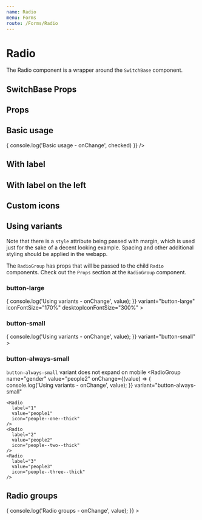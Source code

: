 ```yaml
---
name: Radio
menu: Forms
route: /Forms/Radio
---
```



# Radio

The Radio component is a wrapper around the `SwitchBase` component.

## SwitchBase Props
<PropsTable of={SwitchBase} />

## Props
<PropsTable of={Radio} />

## Basic usage
<Playground wrapper={Wrapper}>
  <Radio
    value="my value"
    onChange={(checked) => {
      console.log('Basic usage - onChange', checked)
    }}
  />
</Playground>

## With label
<Playground wrapper={Wrapper}>
  <Radio label="Gender" value="my value" />
</Playground>

## With label on the left
<Playground wrapper={Wrapper}>
  <Radio label="Gender" labelPlacement="start" value="my value" />
</Playground>

## Custom icons
<Playground wrapper={Wrapper}>
  <div>
    <Radio
      label="This will switch icon only"
      value="my value"
      icon="twitter"
      iconChecked="facebook"
      iconVariant={2}
    />
  </div>

  <div>
    <Radio
      label="This will switch variant"
      value="my value"
      icon="twitter"
      iconVariant={2}
      iconVariantChecked={0}
    />
  </div>

  <div>
    <Radio
      label="This will switch icon and variant"
      value="my value"
      icon="twitter"
      iconChecked="facebook"
      iconVariant={2}
      iconVariantChecked={0}
    />
  </div>
</Playground>

## Using variants
Note that there is a `style` attribute being passed with margin, which is used
just for the sake of a decent looking example. Spacing and other additional
styling should be applied in the webapp.

The `RadioGroup` has props that will be passed to the child `Radio` components.
Check out the `Props` section at the `RadioGroup` component.

### button-large
<Playground wrapper={Wrapper}>
  <RadioGroup
    name="gender"
    value="people1"
    onChange={(value) => {
      console.log('Using variants - onChange', value);
    }}
    variant="button-large"
    iconFontSize="170%"
    desktopIconFontSize="300%"
  >
    <Radio
      label="1"
      value="people1"
      icon="people--one"
    />
    <Radio
      label="2"
      value="people2"
      icon="people--two"
    />
    <Radio
      label="3"
      value="people3"
      icon="people--three"
    />
  </RadioGroup>
</Playground>

### button-small
<Playground wrapper={Wrapper}>
  <RadioGroup
    name="gender"
    value="people2"
    onChange={(value) => {
      console.log('Using variants - onChange', value);
    }}
    variant="button-small"
  >
    <Radio
      label="1"
      value="people1"
      icon="people--one--thick"
    />
    <Radio
      label="2"
      value="people2"
      icon="people--two--thick"
    />
    <Radio
      label="3"
      value="people3"
      icon="people--three--thick"
    />
  </RadioGroup>
</Playground>

### button-always-small

`button-always-small` variant does not expand on mobile
<Playground wrapper={Wrapper}>
  <RadioGroup
    name="gender"
    value="people2"
    onChange={(value) => {
      console.log('Using variants - onChange', value);
    }}
    variant="button-always-small"
  >
    <Radio
      label="1"
      value="people1"
      icon="people--one--thick"
    />
    <Radio
      label="2"
      value="people2"
      icon="people--two--thick"
    />
    <Radio
      label="3"
      value="people3"
      icon="people--three--thick"
    />
  </RadioGroup>
</Playground>

## Radio groups
<Playground wrapper={Wrapper}>
  <RadioGroup
    name="gender"
    value="female"
    onChange={(value) => {
      console.log('Radio groups - onChange', value);
    }}
  >
    <Radio label="Female" value="female" />
    <Radio label="Male" value="male" />
    <Radio label="Unknown" value="unknown" />
  </RadioGroup>
</Playground>
